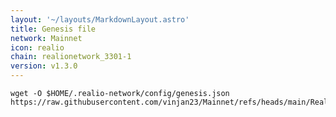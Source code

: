 ```yaml
---
layout: '~/layouts/MarkdownLayout.astro'
title: Genesis file
network: Mainnet
icon: realio
chain: realionetwork_3301-1
version: v1.3.0
---
```


```
wget -O $HOME/.realio-network/config/genesis.json https://raw.githubusercontent.com/vinjan23/Mainnet/refs/heads/main/Realio/genesis.json
```

